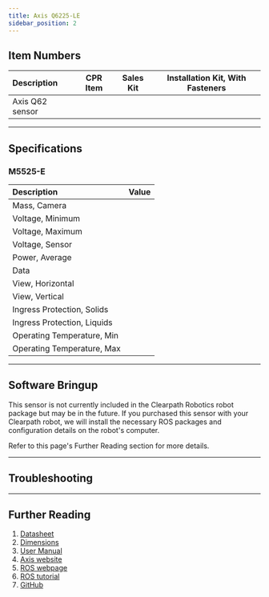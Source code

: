 ```yaml
---
title: Axis Q6225-LE
sidebar_position: 2
---
```



<center>
  <!--<img
    src="/img/sensor_images/sensor_axis_q6225_le.png"
    width="400"
  />-->
</center>

## Item Numbers

| Description         |                         CPR Item                         | Sales Kit | Installation Kit, With Fasteners |
| :------------------ | :------------------------------------------------------: | :-------: | :------------------------------: |
| Axis Q62 sensor     |                                                          |           |                                  |

---

## Specifications

### M5525-E

| Description                 | Value                |
| :-------------------------- | :------------------- |
| Mass, Camera                |                      |
| Voltage, Minimum            |                      |
| Voltage, Maximum            |                      |
| Voltage, Sensor             |                      |
| Power, Average              |                      |
| Data                        |                      |
| View, Horizontal            |                      |
| View, Vertical              |                      |
| Ingress Protection, Solids  |                      |
| Ingress Protection, Liquids |                      |
| Operating Temperature, Min  |                      |
| Operating Temperature, Max  |                      |

---

## Software Bringup

This sensor is not currently included in the Clearpath Robotics robot package but may be in the future.
If you purchased this sensor with your Clearpath robot, we will install the necessary ROS packages and configuration details on the robot's computer.

Refer to this page's Further Reading section for more details.

---

## Troubleshooting

<Support />

---

## Further Reading

1.  [Datasheet](/assets/pdf/clearpath_robotics_006758-TDS1.pdf)
2.  [Dimensions](/assets/pdf/clearpath_robotics_006758-TDS3.pdf)
3.  [User Manual](/assets/pdf/clearpath_robotics_006758-TDS2.pdf)
4.  [Axis website](https://www.axis.com/products/axis-q6225-le)
5.  [ROS webpage](http://wiki.ros.org/axis_camera)
6.  [ROS tutorial](http://wiki.ros.org/axis_camera/Tutorials/SettingUpAxisNetworkCamera)
7.  [GitHub](https://github.com/ros-drivers/axis_camera)
